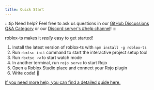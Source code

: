 ```yaml
---
title: Quick Start
---
```


:::tip Need help?
Feel free to ask us questions in our [GitHub Discussions Q&A Category](https://github.com/roblox-ts/roblox-ts/discussions/categories/q-a) or our [Discord server's #help channel](https://discord.gg/f6Rn6RY)!
:::

roblox-ts makes it _really_ easy to get started!

1. Install the latest version of roblox-ts with `npm install -g roblox-ts`
1. Run `rbxtsc init` command to start the interactive project setup tool
1. Run `rbxtsc -w` to start watch mode
1. In another terminal, run `rojo serve` to start Rojo
1. Open a Roblox Studio place and connect your Rojo plugin
1. Write code! :tada:

[If you need more help, you can find a detailed guide here.](./setup-guide)
